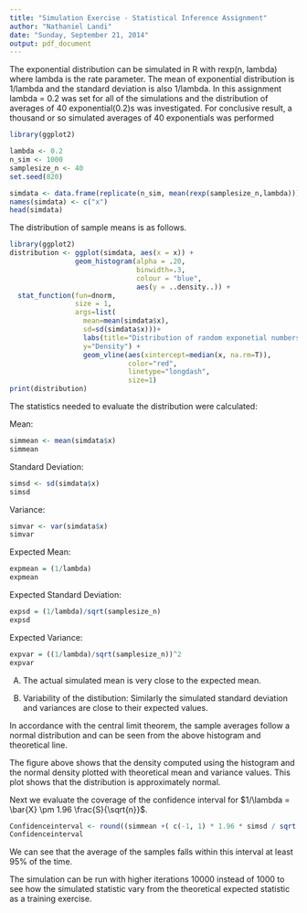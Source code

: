 ```yaml
---
title: "Simulation Exercise - Statistical Inference Assignment"
author: "Nathaniel Landi"
date: "Sunday, September 21, 2014"
output: pdf_document
---
```


The exponential distribution can be simulated in R with rexp(n, lambda) where lambda is the rate parameter. The mean of exponential distribution is 1/lambda and the standard deviation is also 1/lambda. 
In this assignment lambda = 0.2 was set for all of the simulations and the distribution of averages of 40 exponential(0.2)s was investigated. For conclusive result, a thousand or so simulated averages of 40 exponentials was performed


```r
library(ggplot2)

lambda <- 0.2
n_sim <- 1000
samplesize_n <- 40
set.seed(820)

simdata <- data.frame(replicate(n_sim, mean(rexp(samplesize_n,lambda))))
names(simdata) <- c("x")
head(simdata)
```

The distribution of sample means is as follows.
```r
library(ggplot2)
distribution <- ggplot(simdata, aes(x = x)) + 
                geom_histogram(alpha = .20, 
                               binwidth=.3, 
                               colour = "blue", 
                               aes(y = ..density..)) +
  stat_function(fun=dnorm,
                size = 1, 
                args=list(
                  mean=mean(simdata$x), 
                  sd=sd(simdata$x)))+
                  labs(title="Distribution of random exponetial numbers, Lambda=0.2",
                  y="Density") +
                  geom_vline(aes(xintercept=median(x, na.rm=T)), 
                             color="red", 
                             linetype="longdash", 
                             size=1)
print(distribution)
```

The statistics needed to evaluate the distribution were calculated:

Mean:
``` r
simmean <- mean(simdata$x)
simmean
```

Standard Deviation:
``` r
simsd <- sd(simdata$x)
simsd
```

Variance:
``` r
simvar <- var(simdata$x)
simvar
```

Expected Mean:
```r
expmean = (1/lambda)
expmean
```

Expected Standard Deviation:
```r
expsd = (1/lambda)/sqrt(samplesize_n)
expsd
```

Expected Variance:
```r
expvar = ((1/lambda)/sqrt(samplesize_n))^2
expvar
```


A) The actual simulated mean is very close to the expected mean.

B) Variability of the distibution:  Similarly the simulated standard deviation and variances are close to their expected values. 

In accordance with the central limit theorem, the sample averages follow a normal distribution and can be seen from the above histogram and theoretical line.

The figure above shows that the density computed using the histogram and the normal density plotted with theoretical mean and variance values. This plot shows that the distribution is approximately normal.

Next we evaluate the coverage of the confidence interval for $1/\lambda = \bar{X} \pm 1.96 \frac{S}{\sqrt{n}}$.

```r
Confidenceinterval <- round((simmean +( c(-1, 1) * 1.96 * simsd / sqrt(length(simdata$x))) ),2)
Confidenceinterval
```

We can see that the average of the samples falls within this interval at least 95% of the time. 

The simulation can be run with higher iterations 10000 instead of 1000 to see how the simulated statistic vary from the theoretical expected statistic as a training exercise.

